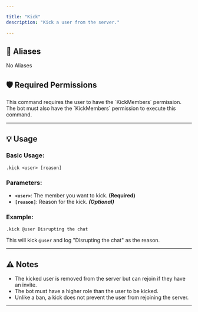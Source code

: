 ```yaml
---

title: "Kick"  
description: "Kick a user from the server."  

---
```


## 🔁 Aliases  

No Aliases  

## 🛡️ Required Permissions  

<Warning>  
  This command requires the user to have the `KickMembers` permission.  
</Warning>  

<Warning>  
  The bot must also have the `KickMembers` permission to execute this command.  
</Warning>  

---

## 💡 Usage  

### Basic Usage:  

```plaintext  
.kick <user> [reason]  
```  

### Parameters:  

- **`<user>`**: The member you want to kick. **(Required)**  
- **`[reason]`**: Reason for the kick. **_(Optional)_**  

### Example:  

```plaintext  
.kick @user Disrupting the chat  
```  

This will kick `@user` and log "Disrupting the chat" as the reason.  

---

## ⚠️ Notes  

- The kicked user is removed from the server but can rejoin if they have an invite.  
- The bot must have a higher role than the user to be kicked.  
- Unlike a ban, a kick does not prevent the user from rejoining the server.  

--- 